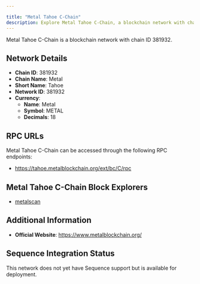 ```yaml
---

title: "Metal Tahoe C-Chain"
description: Explore Metal Tahoe C-Chain, a blockchain network with chain ID 381932. Learn about its native currency, Metal, and how to interact with the network.
---
```




Metal Tahoe C-Chain is a blockchain network with chain ID 381932.

## Network Details

- **Chain ID**: 381932
- **Chain Name**: Metal
- **Short Name**: Tahoe
- **Network ID**: 381932
- **Currency**: 
  - **Name**: Metal
  - **Symbol**: METAL
  - **Decimals**: 18

## RPC URLs

Metal Tahoe C-Chain can be accessed through the following RPC endpoints:

- https://tahoe.metalblockchain.org/ext/bc/C/rpc

## Metal Tahoe C-Chain Block Explorers

- [metalscan](https://tahoe.metalscan.io)

## Additional Information

- **Official Website**: https://www.metalblockchain.org/

## Sequence Integration Status

This network does not yet have Sequence support but is available for deployment.
